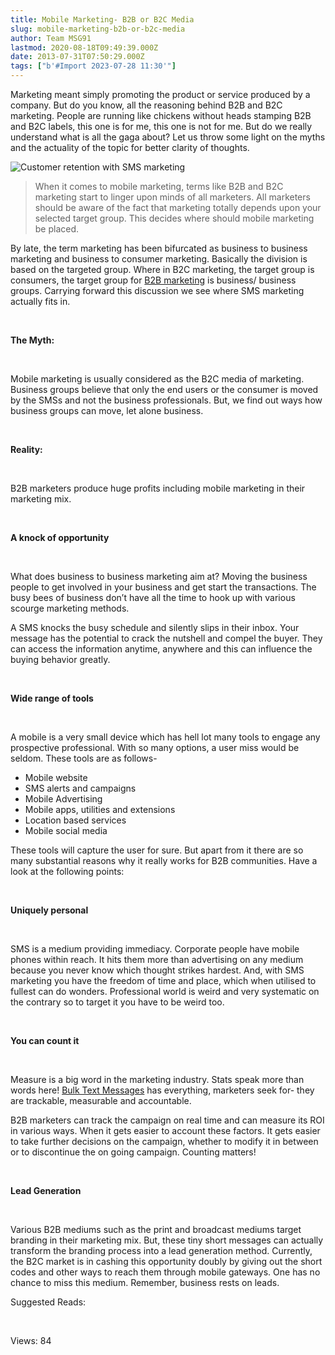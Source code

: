 ```yaml
---
title: Mobile Marketing- B2B or B2C Media
slug: mobile-marketing-b2b-or-b2c-media
author: Team MSG91
lastmod: 2020-08-18T09:49:39.000Z
date: 2013-07-31T07:50:29.000Z
tags: ["b'#Import 2023-07-28 11:30'"]
---
```


Marketing meant simply promoting the product or service produced by a company. But do you know, all the reasoning behind B2B and B2C marketing. People are running like chickens without heads stamping B2B and B2C labels, this one is for me, this one is not for me. But do we really understand what is all the gaga about? Let us throw some light on the myths and the actuality of the topic for better clarity of thoughts.


![Customer retention with SMS marketing](https://images-msg91.s3.ap-south-1.amazonaws.com/content/images/wordpress/2013/03/Customer-retention-with-SMS-marketing.png)



> When it comes to mobile marketing, terms like B2B and B2C marketing start to linger upon minds of all marketers. All marketers should be aware of the fact that marketing totally depends upon your selected target group. This decides where should mobile marketing be placed.
> 
> 


By late, the term marketing has been bifurcated as business to business marketing and business to consumer marketing. Basically the division is based on the targeted group. Where in B2C marketing, the target group is consumers, the target group for [B2B marketing](http://www.abinfotech.net) is business/ business groups. Carrying forward this discussion we see where SMS marketing actually fits in.


 


**The Myth:**


 


Mobile marketing is usually considered as the B2C media of marketing. Business groups believe that only the end users or the consumer is moved by the SMSs and not the business professionals. But, we find out ways how business groups can move, let alone business.


 


**Reality:**


 


B2B marketers produce huge profits including mobile marketing in their marketing mix.


 


**A knock of opportunity**


 


What does business to business marketing aim at? Moving the business people to get involved in your business and get start the transactions. The busy bees of business don’t have all the time to hook up with various scourge marketing methods.


A SMS knocks the busy schedule and silently slips in their inbox. Your message has the potential to crack the nutshell and compel the buyer. They can access the information anytime, anywhere and this can influence the buying behavior greatly.


 


**Wide range of tools**


 


A mobile is a very small device which has hell lot many tools to engage any prospective professional. With so many options, a user miss would be seldom. These tools are as follows-


* Mobile website
* SMS alerts and campaigns
* Mobile Advertising
* Mobile apps, utilities and extensions
* Location based services
* Mobile social media


These tools will capture the user for sure. But apart from it there are so many substantial reasons why it really works for B2B communities. Have a look at the following points:


 


**Uniquely personal**


 


SMS is a medium providing immediacy. Corporate people have mobile phones within reach. It hits them more than advertising on any medium because you never know which thought strikes hardest. And, with SMS marketing you have the freedom of time and place, which when utilised to fullest can do wonders. Professional world is weird and very systematic on the contrary so to target it you have to be weird too.


 


**You can count it**


 


Measure is a big word in the marketing industry. Stats speak more than words here! [Bulk Text Messages](https://msg91.com "Bulk Text Messages") has everything, marketers seek for- they are trackable, measurable and accountable.


B2B marketers can track the campaign on real time and can measure its ROI in various ways. When it gets easier to account these factors. It gets easier to take further decisions on the campaign, whether to modify it in between or to discontinue the on going campaign. Counting matters!


 


**Lead Generation**


 


Various B2B mediums such as the print and broadcast mediums target branding in their marketing mix. But, these tiny short messages can actually transform the branding process into a lead generation method. Currently, the B2C market is in cashing this opportunity doubly by giving out the short codes and other ways to reach them through mobile gateways. One has no chance to miss this medium. Remember, business rests on leads.


Suggested Reads:


 


 Views: 84



